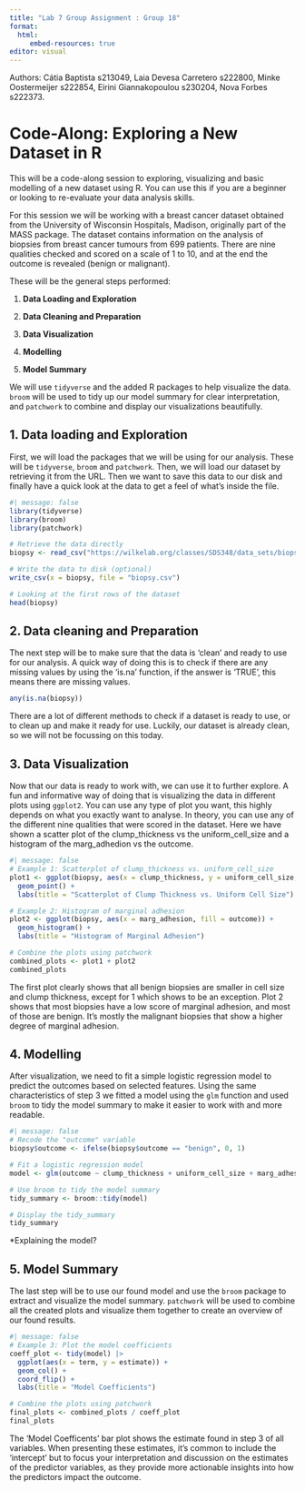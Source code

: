 ```yaml
---
title: "Lab 7 Group Assignment : Group 18"
format: 
  html:
     embed-resources: true
editor: visual
---
```


Authors: Cátia Baptista s213049, Laia Devesa Carretero s222800, Minke Oostermeijer s222854, Eirini Giannakopoulou s230204, Nova Forbes s222373.

# Code-Along: Exploring a New Dataset in R

This will be a code-along session to exploring, visualizing and basic modelling of a new dataset using R. You can use this if you are a beginner or looking to re-evaluate your data analysis skills.

For this session we will be working with a breast cancer dataset obtained from the University of Wisconsin Hospitals, Madison, originally part of the MASS package. The dataset contains information on the analysis of biopsies from breast cancer tumours from 699 patients. There are nine qualities checked and scored on a scale of 1 to 10, and at the end the outcome is revealed (benign or malignant).

These will be the general steps performed:

1.  **Data Loading and Exploration**

2.  **Data Cleaning and Preparation**

3.  **Data Visualization**

4.  **Modelling**

5.  **Model Summary**

We will use `tidyverse` and the added R packages to help visualize the data. `broom` will be used to tidy up our model summary for clear interpretation, and `patchwork` to combine and display our visualizations beautifully.

## 1. Data loading and Exploration

First, we will load the packages that we will be using for our analysis. These will be `tidyverse`, `broom` and `patchwork`. Then, we will load our dataset by retrieving it from the URL. Then we want to save this data to our disk and finally have a quick look at the data to get a feel of what's inside the file.

```r
#| message: false
library(tidyverse)
library(broom)
library(patchwork)

# Retrieve the data directly
biopsy <- read_csv("https://wilkelab.org/classes/SDS348/data_sets/biopsy.csv")

# Write the data to disk (optional)
write_csv(x = biopsy, file = "biopsy.csv")

# Looking at the first rows of the dataset
head(biopsy)
```

## 2. Data cleaning and Preparation

The next step will be to make sure that the data is 'clean' and ready to use for our analysis. A quick way of doing this is to check if there are any missing values by using the 'is.na' function, if the answer is 'TRUE', this means there are missing values.

```r
any(is.na(biopsy))
```

There are a lot of different methods to check if a dataset is ready to use, or to clean up and make it ready for use. Luckily, our dataset is already clean, so we will not be focussing on this today.

## 3. Data Visualization

Now that our data is ready to work with, we can use it to further explore. A fun and informative way of doing that is visualizing the data in different plots using `ggplot2`. You can use any type of plot you want, this highly depends on what you exactly want to analyse. In theory, you can use any of the different nine qualities that were scored in the dataset. Here we have shown a scatter plot of the clump_thickness vs the uniform_cell_size and a histogram of the marg_adhedion vs the outcome.

```r
#| message: false
# Example 1: Scatterplot of clump_thickness vs. uniform_cell_size
plot1 <- ggplot(biopsy, aes(x = clump_thickness, y = uniform_cell_size, color = outcome)) +
  geom_point() +
  labs(title = "Scatterplot of Clump Thickness vs. Uniform Cell Size")

# Example 2: Histogram of marginal adhesion
plot2 <- ggplot(biopsy, aes(x = marg_adhesion, fill = outcome)) +
  geom_histogram() +
  labs(title = "Histogram of Marginal Adhesion")

# Combine the plots using patchwork
combined_plots <- plot1 + plot2
combined_plots
```

The first plot clearly shows that all benign biopsies are smaller in cell size and clump thickness, except for 1 which shows to be an exception. Plot 2 shows that most biopsies have a low score of marginal adhesion, and most of those are benign. It's mostly the malignant biopsies that show a higher degree of marginal adhesion.

## 4. Modelling

After visualization, we need to fit a simple logistic regression model to predict the outcomes based on selected features. Using the same characteristics of step 3 we fitted a model using the `glm` function and used `broom` to tidy the model summary to make it easier to work with and more readable.

```r
#| message: false
# Recode the "outcome" variable
biopsy$outcome <- ifelse(biopsy$outcome == "benign", 0, 1)

# Fit a logistic regression model
model <- glm(outcome ~ clump_thickness + uniform_cell_size + marg_adhesion, data = biopsy, family = "binomial")

# Use broom to tidy the model summary
tidy_summary <- broom::tidy(model)

# Display the tidy_summary
tidy_summary

```

\*Explaining the model?

## 5. Model Summary

The last step will be to use our found model and use the `broom` package to extract and visualize the model summary. `patchwork` will be used to combine all the created plots and visualize them together to create an overview of our found results.

```r
#| message: false
# Example 3: Plot the model coefficients
coeff_plot <- tidy(model) |> 
  ggplot(aes(x = term, y = estimate)) +
  geom_col() +
  coord_flip() +
  labs(title = "Model Coefficients")

# Combine the plots using patchwork
final_plots <- combined_plots / coeff_plot
final_plots
```

The 'Model Coefficents' bar plot shows the estimate found in step 3 of all variables. When presenting these estimates, it's common to include the 'intercept' but to focus your interpretation and discussion on the estimates of the predictor variables, as they provide more actionable insights into how the predictors impact the outcome.
